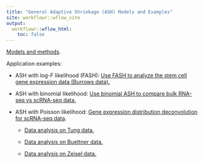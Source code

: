 ```yaml
---
title: "General Adaptive Shrinkage (ASH) Models and Examples"
site: workflowr::wflow_site
output:
  workflowr::wflow_html:
    toc: false
---
```


[Models and methods](genash.pdf).

Application examples:

- ASH with log-F likelihood (FASH): [Use FASH to analyze the stem cell gene expression data (Burrows data).](stem.html)

- ASH with binomial likelihood: [Use binomial ASH to compare bulk RNA-seq vs scRNA-seq data.](bulk_single.html)

- ASH with Poisson likelihood: [Gene expression distribution deconvolution for scRNA-seq data](sc.pdf).

    * [Data analysis on Tung data.](tung.html)
    
    * [Data analysis on Buettner data.](buettner.html)
    
    * [Data analysis on Zeisel data.](zeisel.html)

